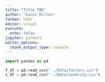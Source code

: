 ```yaml
---
title: "Title TBD"
author: "Carol Milton"
format: html
editor: visual
execute: 
  echo: false
jupyter: python3
editor_options: 
  chunk_output_type: console
---
```


```python
import pandas as pd
```

```python
f_df = pd.read_csv("../Data/factors.csv")
s_df = pd.read_csv("../Data/severity.csv")
```
